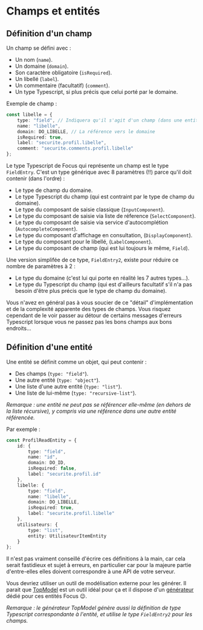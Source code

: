 
<Meta title="Modèle métier/Champs et entités" />

# Champs et entités

## Définition d'un champ

Un champ se défini avec :

-   Un nom (`name`).
-   Un domaine (`domain`).
-   Son caractère obligatoire (`isRequired`).
-   Un libellé (`label`).
-   Un commentaire (facultatif) (`comment`).
-   Un type Typescript, si plus précis que celui porté par le domaine.

Exemple de champ :

```ts
const libelle = {
    type: "field", // Indiquera qu'il s'agit d'un champ (dans une entité)
    name: "libelle",
    domain: DO_LIBELLE, // La référence vers le domaine
    isRequired: true,
    label: "securite.profil.libelle",
    comment: "securite.comments.profil.libelle"
};
```

Le type Typescript de Focus qui représente un champ est le type `FieldEntry`. C'est un type générique avec 8 paramètres (!!) parce qu'il doit contenir (dans
l'ordre) :

-   Le type de champ du domaine.
-   Le type Typescript du champ (qui est contraint par le type de champ du domaine).
-   Le type du composant de saisie classique (`InputComponent`).
-   Le type du composant de saisie via liste de réference (`SelectComponent`).
-   Le type du composant de saisie via service d'autocomplétion (`AutocompleteComponent`).
-   Le type du composant d'affichage en consultation, (`DisplayComponent`).
-   Le type du composant pour le libellé, (`LabelComponent`).
-   Le type du composant de champ (qui est lui toujours le même, `Field`).

Une version simplifée de ce type, `FieldEntry2`, existe pour réduire ce nombre de paramètres à 2 :

-   Le type du domaine (c'est lui qui porte en réalité les 7 autres types...).
-   Le type du Typescript du champ (qui est d'ailleurs facultatif s'il n'a pas besoin d'être plus précis que le type de champ du domaine).

Vous n'avez en général pas à vous soucier de ce "détail" d'implémentation et de la complexité apparente des types de champs. Vous risquez cependant de le
voir passer au détour de certains messages d'erreurs Typescript lorsque vous ne passez pas les bons champs aux bons endroits...

## Définition d'une entité

Une entité se définit comme un objet, qui peut contenir :

-   Des champs (`type: "field"`).
-   Une autre entité (`type: "object"`).
-   Une liste d'une autre entité (`type: "list"`).
-   Une liste de lui-même (`type: "recursive-list"`).

_Remarque : une entité ne peut pas se référencer elle-même (en dehors de la liste récursive), y compris via une référence dans une autre entité référencée._

Par exemple :

```ts
const ProfilReadEntity = {
    id: {
        type: "field",
        name: "id",
        domain: DO_ID,
        isRequired: false,
        label: "securite.profil.id"
    },
    libelle: {
        type: "field",
        name: "libelle",
        domain: DO_LIBELLE,
        isRequired: true,
        label: "securite.profil.libelle"
    },
    utilisateurs: {
        type: "list",
        entity: UtilisateurItemEntity
    }
};
```

Il n'est pas vraiment conseillé d'écrire ces définitions à la main, car cela serait fastidieux et sujet à erreurs, en particulier car pour la majeure partie d'entre-elles
elles doivent correspondre à une API de votre serveur.

Vous devriez utiliser un outil de modélisation externe pour les générer. Il parait que [TopModel](https://klee-contrib.github.io/topmodel) est un outil idéal pour ça et il dispose d'un [générateur](https://klee-contrib.github.io/topmodel/#/generator/js) dédié pour
ces entités Focus 😉.

_Remarque : le générateur TopModel génère aussi la définition de type Typescript correspondante à l'entité, et utilise le type `FieldEntry2` pour les champs._
